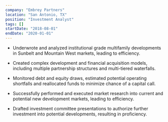 ```yaml
---
company: "Embrey Partners"
location: "San Antonio, TX"
position: "Investment Analyst"
tags: []
startDate: "2018-08-01"
endDate: "2020-01-01"
---
```


* Underwrote and analyzed institutional grade multifamily developments in Sunbelt and Mountain West markets, leading to efficiency.

* Created complex development and financial acquisition models, including multiple partnership structures and multi-tiered waterfalls.

* Monitored debt and equity draws, estimated potential operating shortfalls and reallocated funds to minimize chance of a capital call. 

* Successfully performed and executed market research into current and potential new development markets, leading to efficiency.

* Drafted investment committee presentations to authorize further investment into potential developments, resulting in proficiency.